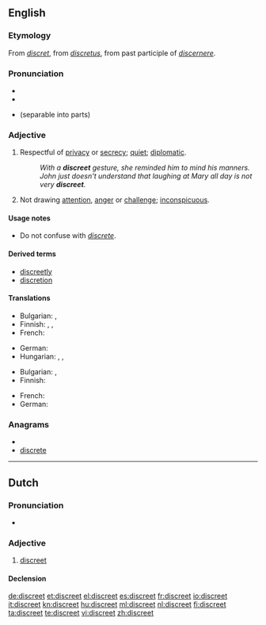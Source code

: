 ==English==

===Etymology===
From {{etyl|fro}} ''[[discret]]'', from {{etyl|la}} ''[[discretus]]'', from past participle of ''[[discernere]]''.

===Pronunciation===
* {{audio|en-us-discreet.ogg|Audio (US)}}
* {{rhymes|iːt}}
* {{homophones|discrete}} (separable into parts)

===Adjective===
{{en-adj}}

# Respectful of [[privacy]] or [[secrecy]]; [[quiet]]; [[diplomatic]].
#: ''With a '''discreet''' gesture, she reminded him to mind his manners.''
#: ''John just doesn't understand that laughing at Mary all day is not very '''discreet'''.''
# Not drawing [[attention]], [[anger]] or [[challenge]]; [[inconspicuous]].

====Usage notes====
* Do not confuse with ''[[discrete]]''.

====Derived terms====
* [[discreetly]]
* [[discretion]]

====Translations====
{{trans-top|respectful of privacy or secrecy; quiet; diplomatic}}
* Bulgarian: {{t|bg|дискретен|sc=Cyrl}},  {{t|bg|тактичен|sc=Cyrl}}
* Finnish: {{t-|fi|hienotunteinen}}, {{t-|fi|hienovarainen}}, {{t-|fi|tahdikas}}
* French: {{t+|fr|discret}}
{{trans-mid}}
* German: {{t+|de|diskret}}
* Hungarian: {{t|hu|diszkrét}}, {{t|hu|tapintatos}}, {{t|hu|titoktartó}}
{{trans-bottom}}

{{trans-top|not drawing attention, anger or challenge; inconspicuous}}
* Bulgarian: {{t|bg|предпазлив|sc=Cyrl}},  {{t|bg|сдържан|sc=Cyrl}}
* Finnish: {{t-|fi|hillitty}}
{{trans-mid}}
* French: {{t+|fr|discret}}
* German: {{t+|de|diskret}}
{{trans-bottom}}

===Anagrams===
* {{alphagram|cdeeirst}}
* [[discrete#English|discrete]]

----

==Dutch==

===Pronunciation===
* {{audio|Nl-discreet.ogg|Audio}}

===Adjective===
{{nl-adj|discreter}}

# [[#English|discreet]]

====Declension====
{{nl-decl-adj|discrete}}

[[de:discreet]]
[[et:discreet]]
[[el:discreet]]
[[es:discreet]]
[[fr:discreet]]
[[io:discreet]]
[[it:discreet]]
[[kn:discreet]]
[[hu:discreet]]
[[ml:discreet]]
[[nl:discreet]]
[[fi:discreet]]
[[ta:discreet]]
[[te:discreet]]
[[vi:discreet]]
[[zh:discreet]]